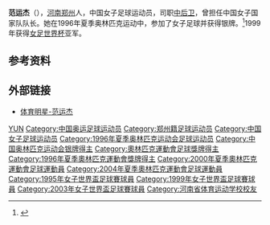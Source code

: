 {{refimprove|time=2017-03-24T14:51:13+00:00}}
{{Infobox sportsperson
| name           = 范运杰
|show-medals=yes
|medaltemplates={{MedalSport | 女子[[足球|足球]]}}
{{MedalCountry | {{CHN}} }}
{{MedalCompetition|[[奥林匹克运动会|奥林匹克运动会]]}}
{{MedalSilver| [[1996年夏季奥林匹克运动会|1996年 亚特兰大]] |[[1996年夏季奥林匹克运动会足球比赛|女子足球]]}}
}}

'''范运杰'''（{{bd|1972年|4月29日|}}），[[河南|河南]][[郑州|郑州]]人，中国女子足球运动员，司职[[中后卫|中后卫]]，曾担任中国女子国家队队长。她在1996年夏季奥林匹克运动中，参加了女子足球并获得银牌。<ref>{{cite web|url=http://www.databaseolympics.com/players/playerpage.htm?ilkid=FANYUN01|title=范运杰|publisher=Sport Reference|date=|accessdate=2010-06-02|deadurl=yes|archiveurl=https://web.archive.org/web/20110928011441/http://databaseolympics.com/players/playerpage.htm?ilkid=FANYUN01|archivedate=2011-09-28}}</ref>1999年获得[[女足世界杯|女足世界杯]]亚军。

==参考资料==
{{Reflist}}

== 外部链接 ==
* [http://sports.sina.com.cn/star/fan_yunjie/ 体育明星-范运杰] {{Wayback|url=http://sports.sina.com.cn/star/fan_yunjie/ |date=20120130202600 }}

{{1995年女足世界杯中国队参赛名单}}
{{1996年奥运会女子足球中国参赛名单}}
{{1999年女足世界杯中国队参赛名单}}
{{2000年奥运会女子足球中国参赛名单}}
{{2003年女足世界杯中国队参赛名单}}
{{2004年奥运会女子足球中国参赛名单}}

{{Authority control}}
{{DEFAULTSORT:Fan范}}
[[Category:范姓|YUN]]
[[Category:中国奥运足球运动员|Category:中国奥运足球运动员]]
[[Category:郑州籍足球运动员|Category:郑州籍足球运动员]]
[[Category:中国女子足球运动员|Category:中国女子足球运动员]]
[[Category:1996年夏季奥林匹克运动会足球运动员|Category:1996年夏季奥林匹克运动会足球运动员]]
[[Category:中国奥林匹克运动会银牌得主|Category:中国奥林匹克运动会银牌得主]]
[[Category:奧林匹克運動會足球獎牌得主|Category:奧林匹克運動會足球獎牌得主]]
[[Category:1996年夏季奧林匹克運動會獎牌得主|Category:1996年夏季奧林匹克運動會獎牌得主]]
[[Category:2000年夏季奧林匹克運動會足球運動員|Category:2000年夏季奧林匹克運動會足球運動員]]
[[Category:2004年夏季奧林匹克運動會足球運動員|Category:2004年夏季奧林匹克運動會足球運動員]]
[[Category:1995年女子世界盃足球賽球員|Category:1995年女子世界盃足球賽球員]]
[[Category:1999年女子世界盃足球賽球員|Category:1999年女子世界盃足球賽球員]]
[[Category:2003年女子世界盃足球賽球員|Category:2003年女子世界盃足球賽球員]]
[[Category:河南省体育运动学校校友|Category:河南省体育运动学校校友]]